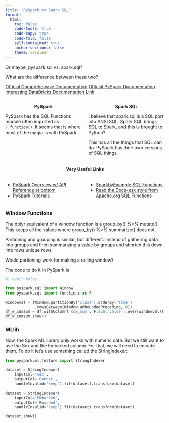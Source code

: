 ```yaml
---
title: "PySpark vs Spark SQL"
format: 
  html:
    toc: false
    code-tools: true  
    code-copy: true
    code-fold: false
    self-contained: true
    anchor-sections: false
    theme: cerulean
---
```


Or maybe, pyspark.sql vs. spark.sql?

What are the difference between these two? 

[Official Comprehensive Documentation](https://spark.apache.org/docs/latest/)
[Official PySpark Documentation](https://spark.apache.org/docs/latest/api/python/)
[Interesting DataBricks Documentation Link](https://databricks.com/databricks-documentation)


<!-- Here starts the section of the comparisons of the two in column format -->


:::::::::::::: {.columns}
::: {.column width="50%"}

<p align="center">__PySpark__</p>

PySpark has the SQL Functions module often imported as `F.function()`. It seems that is where most of the magic is with PySpark. 


:::
::: {.column width="50%"}

<p align="center">__Spark SQL__</p>


I believe that spark.sql is a SQL port into ANSI SQL. Spark SQL brings SQL to Spark, and this is brought to Python? 

This has all the things that SQL can do. PySpark has their own versions of SQL things. 

:::
::::::::::::::


<h4 align="center">Very Useful Links</h4>

:::::::::::::: {.columns}
::: {.column width="50%"}


- [PySpark Overview w/ API Reference at bottom](https://sparkbyexamples.com/pyspark-tutorial/)
- [PySpark Tutorials](https://sparkbyexamples.com/category/pyspark/)

:::
::: {.column width="50%"}



- [SparkbyExample SQL Functions](https://sparkbyexamples.com/spark/spark-sql-functions/)
- [Read the Docs-esk style from Apache.org SQL Functions](https://sparkbyexamples.com/spark/spark-sql-functions/)

:::
::::::::::::::



### Window Functions


The dplyr equivalent of a window function is a group_by() %>% mutate(). This keeps all the values where group_by() %>% summarize() does not. 

Partioning and grouping is similar, but different. Instead of gathering data into groups and then summarizing a value by groups and shorten this down into rows unique rows.

Would partioning work for making a rolling window?

The code to do it in PySpark is 

```python
#| eval: false

from pyspark.sql import Window
from pyspark.sql import functions as F

windowval = (Window.partitionBy('class').orderBy('time')
             .rowsBetween(Window.unboundedPreceding, 0))
df_w_cumsum = df.withColumn('cum_sum', F.sum('value').over(windowval))
df_w_cumsum.show()


```


### MLlib


Now, the Spark ML library only works with numeric data. But we still want to use the Sex and the Embarked column. For that, we will need to encode them. To do it let’s use something called the StringIndexer:


```python
from pyspark.ml.feature import StringIndexer

dataset = StringIndexer(
    inputCol='Sex', 
    outputCol='Gender', 
    handleInvalid='keep').fit(dataset).transform(dataset)

dataset = StringIndexer(
    inputCol='Embarked', 
    outputCol='Boarded', 
    handleInvalid='keep').fit(dataset).transform(dataset)

dataset.show()
```
